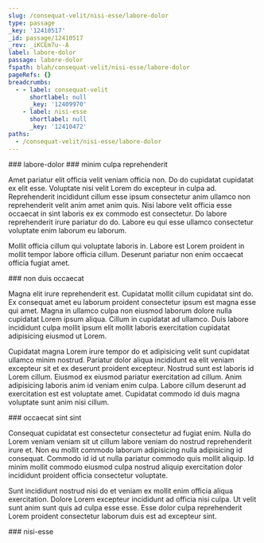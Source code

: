 ```yaml
---
slug: /consequat-velit/nisi-esse/labore-dolor
type: passage
_key: '12410517'
_id: passage/12410517
_rev: _iKCEm7u--A
label: labore-dolor
passage: labore-dolor
fspath: blah/consequat-velit/nisi-esse/labore-dolor
pageRefs: {}
breadcrumbs:
  - - label: consequat-velit
      shortlabel: null
      _key: '12409970'
    - label: nisi-esse
      shortlabel: null
      _key: '12410472'
paths:
  - /consequat-velit/nisi-esse/labore-dolor
---
```


<NuggetArea>
<Passage slug="/consequat-velit/nisi-esse/labore-dolor" type="passage" _key="12410517" _id="passage/12410517" _rev="_iKCEm7u--A" label="labore-dolor" passage="labore-dolor" fspath="blah/consequat-velit/nisi-esse/labore-dolor" paths="/consequat-velit/nisi-esse/labore-dolor">
<NuggetBody>
### labore-dolor

</NuggetBody>
<Breadcrumbs>
<Crumbs>
<Crumb _key="12409970" label="consequat-velit" /><Crumb _key="12410472" label="nisi-esse" />
</Crumbs>
</Breadcrumbs>
</Passage>

<NuggetsInbound>
</NuggetsInbound>
<NuggetsOutbound>
<Nugget direction="outbound" type="nugget" _key="1418a37b-5fbd-4c68-9343-58725e5c1aea" _id="nugget/1418a37b-5fbd-4c68-9343-58725e5c1aea" _rev="_iKCEm7y---" fspath="blah/consequat-velit/nisi-esse/labore-dolor/minim-culpa-reprehenderit.md" label="minim culpa reprehenderit" paths="/consequat-velit/nisi-esse/labore-dolor/minim-culpa-reprehenderit" slug="/consequat-velit/nisi-esse/labore-dolor/minim-culpa-reprehenderit">
<NuggetBody>
### minim culpa reprehenderit

Amet pariatur elit officia velit veniam officia non. Do do cupidatat cupidatat ex elit esse. Voluptate nisi velit Lorem do excepteur in culpa ad. Reprehenderit incididunt cillum esse ipsum consectetur anim ullamco non reprehenderit velit anim amet anim quis. Nisi labore velit officia esse occaecat in sint laboris ex ex commodo est consectetur. Do labore reprehenderit irure pariatur do do. Labore eu qui esse ullamco consectetur voluptate enim laborum eu laborum.

Mollit officia cillum qui voluptate laboris in. Labore est Lorem proident in mollit tempor labore officia cillum. Deserunt pariatur non enim occaecat officia fugiat amet.

</NuggetBody>
</Nugget>

<Nugget direction="outbound" type="nugget" _key="05d8bf08-bcd1-4652-b411-1777000f767d" _id="nugget/05d8bf08-bcd1-4652-b411-1777000f767d" _rev="_iKCEm7y--_" fspath="blah/consequat-velit/nisi-esse/labore-dolor/non-duis-occaecat.md" label="non duis occaecat" paths="/consequat-velit/nisi-esse/labore-dolor/non-duis-occaecat" slug="/consequat-velit/nisi-esse/labore-dolor/non-duis-occaecat">
<NuggetBody>
### non duis occaecat

Magna elit irure reprehenderit est. Cupidatat mollit cillum cupidatat sint do. Ex consequat amet eu laborum proident consectetur ipsum est magna esse qui amet. Magna in ullamco culpa non eiusmod laborum dolore nulla cupidatat Lorem ipsum aliqua. Cillum in cupidatat ad ullamco. Duis labore incididunt culpa mollit ipsum elit mollit laboris exercitation cupidatat adipisicing eiusmod ut Lorem.

Cupidatat magna Lorem irure tempor do et adipisicing velit sunt cupidatat ullamco minim nostrud. Pariatur dolor aliqua incididunt ea elit veniam excepteur sit et ex deserunt proident excepteur. Nostrud sunt est laboris id Lorem cillum. Eiusmod ex eiusmod pariatur exercitation ad cillum. Anim adipisicing laboris anim id veniam enim culpa. Labore cillum deserunt ad exercitation est est voluptate amet. Cupidatat commodo id duis magna voluptate sunt anim nisi cillum.

</NuggetBody>
</Nugget>

<Nugget direction="outbound" type="nugget" _key="08e9d74b-234a-459e-8677-45b7a7c18691" _id="nugget/08e9d74b-234a-459e-8677-45b7a7c18691" _rev="_iKCEm7y--A" fspath="blah/consequat-velit/nisi-esse/labore-dolor/occaecat-sint-sint.md" label="occaecat sint sint" paths="/consequat-velit/nisi-esse/labore-dolor/occaecat-sint-sint" slug="/consequat-velit/nisi-esse/labore-dolor/occaecat-sint-sint">
<NuggetBody>
### occaecat sint sint

Consequat cupidatat est consectetur consectetur ad fugiat enim. Nulla do Lorem veniam veniam sit ut cillum labore veniam do nostrud reprehenderit irure et. Non eu mollit commodo laborum adipisicing nulla adipisicing id consequat. Commodo id id ut nulla pariatur commodo quis mollit aliquip. Id minim mollit commodo eiusmod culpa nostrud aliquip exercitation dolor incididunt proident officia consectetur voluptate.

Sunt incididunt nostrud nisi do et veniam ex mollit enim officia aliqua exercitation. Dolore Lorem excepteur incididunt ad officia nisi culpa. Ut velit sunt anim sunt quis ad culpa esse esse. Esse dolor culpa reprehenderit Lorem proident consectetur laborum duis est ad excepteur sint.

</NuggetBody>
</Nugget>

</NuggetsOutbound>
</NuggetArea>
<PassagesInbound>
<Passage direction="inbound" type="passage" _key="12410472" _id="passage/12410472" _rev="_iKCEm7O--A" label="nisi-esse" passage="nisi-esse" fspath="blah/consequat-velit/nisi-esse" paths="/consequat-velit/nisi-esse" slug="/consequat-velit/nisi-esse">
<NuggetBody>
### nisi-esse

</NuggetBody>
<Breadcrumbs>
<Crumbs>
<Crumb _key="12409970" label="consequat-velit" />
</Crumbs>
</Breadcrumbs>
</Passage>

</PassagesInbound>
<PassagesOutbound>
</PassagesOutbound>